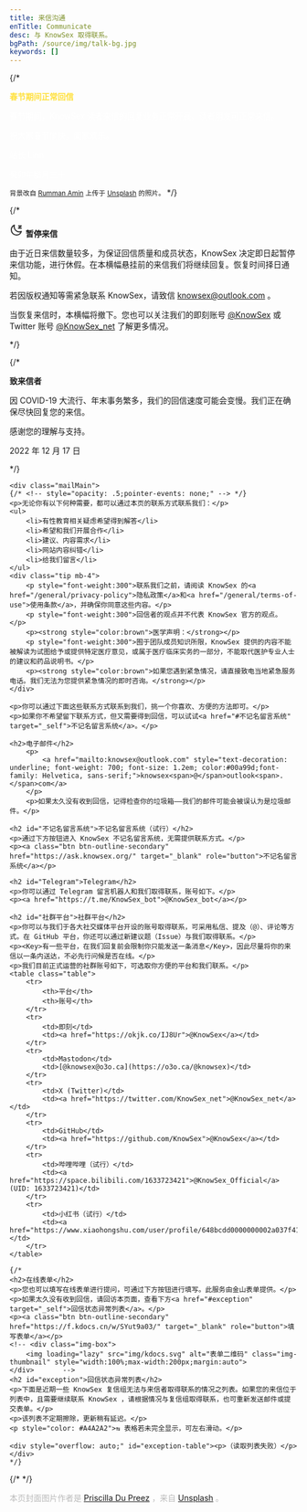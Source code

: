 ```yaml
---
title: 来信沟通
enTitle: Communicate
desc: 与 KnowSex 取得联系。
bgPath: /source/img/talk-bg.jpg
keywords: []
---
```


{/* 
<div class="px-5 pb-4 py-5"
        style="background: url('/source/img/chinese-new-year.jpg');
            color: #fff;
            background-position: center;
            background-size: cover;
        "
>
    <p>
        <b style="color: #ffe039;">春节期间正常回信</b>            
    </p>
    <p>春节期间，KnowSex 读者来信的回复业务正常开展，读者朋友可正常来信。</p>
    <p>祝大家春节愉快，阖家欢乐。</p>
    <p class="text-end">站长 Linn</p>
    <p class="text-end">癸卯年腊月三十</p>
</div>
<small class="mb-5">背景改自 <a href="https://unsplash.com/@rumanamin">Rumman Amin</a> 上传于 <a href="https://unsplash.com/photos/nLqQqtig9kU">Unsplash</a> 的照片。
</small> */}

{/* 
    <div class="notice bg-light" id="pauseReceive">
        <p>
            <svg width="24" height="24" viewBox="0 0 48 48" fill="none" xmlns="http://www.w3.org/2000/svg"><rect width="48" height="48" fill="white" fill-opacity="0.01"/><path d="M16.8657 7.46922C16.3036 9.21179 16 11.0704 16 13C16 22.9411 24.0589 31 34 31C36.5346 31 38.9468 30.4761 41.1343 29.5308C38.8006 36.766 32.0116 42 24 42C14.0589 42 6 33.9411 6 24C6 16.5935 10.4734 10.2317 16.8657 7.46922Z" fill="none" stroke="#333" stroke-width="4" stroke-linejoin="round"/><path d="M31.6605 10H41L31 18H41" stroke="#333" stroke-width="4" stroke-linecap="round" stroke-linejoin="round"/></svg>
            <b>暂停来信</b>            
        </p>
        <p>由于近日来信数量较多，为保证回信质量和成员状态，<span class="key">KnowSex 决定即日起暂停来信功能</span>，进行休假。在本横幅悬挂前的来信我们将继续回复。恢复时间择日通知。</p>
        <p>若因版权通知等需紧急联系 KnowSex，请致信 <a href="mailto:knowsex@outlook.com">knowsex@outlook.com</a> 。</p>
        <p><span class="key">当恢复来信时，本横幅将撤下。</span>您也可以关注我们的即刻账号 <a href="https://okjk.co/IJ8Ur">@KnowSex</a> 或 Twitter 账号 <a href="https://twitter.com/KnowSex_net">@KnowSex_net</a> 了解更多情况。</p>
    </div>
*/}
    
{/*
    <div class="notice bg-light p-4" id="pauseReceive">
        <p>
            <strong class="text-dark">致来信者</strong>            
        </p>
        <p>因 COVID-19 大流行、年末事务繁多，我们的回信速度可能会变慢。我们正在确保尽快回复您的来信。</p>
        <p>感谢您的理解与支持。</p>
        <p class="text-end">2022 年 12 月 17 日</p>
    </div>
    */}

    <div class="mailMain">
    {/* <!-- style="opacity: .5;pointer-events: none;" --> */}
    <p>无论你有以下何种需要，都可以通过本页的联系方式联系我们：</p>
    <ul>
        <li>有性教育相关疑虑希望得到解答</li>
        <li>希望和我们开展合作</li>
        <li>建议、内容需求</li>
        <li>网站内容纠错</li>
        <li>给我们留言</li>
    </ul>
    <div class="tip mb-4">
        <p style="font-weight:300">联系我们之前，请阅读 KnowSex 的<a href="/general/privacy-policy">隐私政策</a>和<a href="/general/terms-of-use">使用条款</a>，并确保你同意这些内容。</p>
        <p style="font-weight:300">回信者的观点并不代表 KnowSex 官方的观点。</p>
        <p><strong style="color:brown">医学声明：</strong></p>
        <p style="font-weight:300">囿于团队成员知识所限，KnowSex 提供的内容不能被解读为试图给予或提供特定医疗意见，或属于医疗临床实务的一部分，不能取代医护专业人士的建议和药品说明书。</p>
        <p><strong style="color:brown">如果您遇到紧急情况，请直接致电当地紧急服务电话。我们无法为您提供紧急情况的即时咨询。</strong></p>
    </div>

    <p>你可以通过下面这些联系方式联系到我们，挑一个你喜欢、方便的方法即可。</p>
    <p>如果你不希望留下联系方式，但又需要得到回信，可以试试<a href="#不记名留言系统" target="_self">不记名留言系统</a>。</p>

    <h2>电子邮件</h2>
        <p>
            <a href="mailto:knowsex@outlook.com" style="text-decoration: underline; font-weight: 700; font-size: 1.2em; color:#00a99d;font-family: Helvetica, sans-serif;">knowsex<span>@</span>outlook<span>.</span>com</a>
        </p>
        <p>如果太久没有收到回信，记得检查你的垃圾箱——我们的邮件可能会被误认为是垃圾邮件。</p>
    
    <h2 id="不记名留言系统">不记名留言系统（试行）</h2>
    <p>通过下方按钮进入 KnowSex 不记名留言系统，无需提供联系方式。</p>
    <p><a class="btn btn-outline-secondary" href="https://ask.knowsex.org/" target="_blank" role="button">不记名留言系统</a></p>

    <h2 id="Telegram">Telegram</h2>
    <p>你可以通过 Telegram 留言机器人和我们取得联系，账号如下。</p>
    <p><a href="https://t.me/KnowSex_bot">@KnowSex_bot</a></p>

    <h2 id="社群平台">社群平台</h2>
    <p>你可以与我们于各大社交媒体平台开设的账号取得联系，可采用私信、提及（@）、评论等方式。在 GitHub 平台，你还可以通过新建议题（Issue）与我们取得联系。</p>
    <p><Key>有一些平台，在我们回复前会限制你只能发送一条消息</Key>，因此尽量将你的来信以一条内送达，不必先行问候是否在线。</p>
    <p>我们目前正式运营的社群账号如下，可选取你方便的平台和我们联系。</p>
    <table class="table">
        <tr>
            <th>平台</th>
            <th>账号</th>
        </tr>
        <tr>
            <td>即刻</td>
            <td><a href="https://okjk.co/IJ8Ur">@KnowSex</a></td>
        </tr>
        <tr>
            <td>Mastodon</td>
            <td>[@knowsex@o3o.ca](https://o3o.ca/@knowsex)</td>
        </tr>
        <tr>
            <td>X (Twitter)</td>
            <td><a href="https://twitter.com/KnowSex_net">@KnowSex_net</a></td>
        </tr>
        <tr>
            <td>GitHub</td>
            <td><a href="https://github.com/KnowSex">@KnowSex</a></td>
        </tr>
        <tr>
            <td>哔哩哔哩（试行）</td>
            <td><a href="https://space.bilibili.com/1633723421">@KnowSex_Official</a> (UID: 1633723421)</td>
        </tr>
        <tr>
            <td>小红书（试行）</td>
            <td><a href="https://www.xiaohongshu.com/user/profile/648bcdd0000000002a037f41">@KnowSex</a></td>
        </tr>
    </table>

    {/*
    <h2>在线表单</h2>
    <p>您也可以填写在线表单进行提问，可通过下方按钮进行填写。此服务由金山表单提供。</p>
    <p>如果太久没有收到回信，请回访本页面，查看下方<a href="#exception" target="_self">回信状态异常列表</a>。</p>
    <p><a class="btn btn-outline-secondary" href="https://f.kdocs.cn/w/SYut9a03/" target="_blank" role="button">填写表单</a></p>
    <!-- <div class="img-box">
        <img loading="lazy" src="img/kdocs.svg" alt="表单二维码" class="img-thumbnail" style="width:100%;max-width:200px;margin:auto">
    </div>    	 -->
    <h2 id="exception">回信状态异常列表</h2>
    <p>下面是近期一些 KnowSex 复信组无法与来信者取得联系的情况之列表。如果您的来信位于列表中，且需要继续联系 KnowSex ，请根据情况与复信组取得联系，也可重新发送邮件或提交表单。</p>
    <p>该列表不定期擦除，更新稍有延迟。</p>
    <p style="color: #A4A2A2">⇆ 表格若未完全显示，可左右滑动。</p>

    <div style="overflow: auto;" id="exception-table"><p>（读取列表失败）</p></div>
    */}
</div>
{/* 
<script is:inline>
    //获取本文件夹 Exception.json 文件
    //获得时间戳
    let timestamp = new Date().getTime();
    $.getJSON("exception.json?"+timestamp, function(data) {

        let ExceptionList = data;
        let ExceptionListLength = ExceptionList.length;
        let ExceptionListHTML = ``;

        if(data.status == "error"){
            ExceptionListHTML = `<p>（读取列表失败）</p>`;
        } else if (ExceptionListLength == 0) {
            ExceptionListHTML = `<p>（暂无异常情况）</p>`;
        } else {
            for (let i = 0; i < ExceptionListLength; i++) {
                ExceptionListHTML += `
                <tr>
                    <td>${ExceptionList[i].time}</td>
                    <td>${ExceptionList[i].way}</td>
                    <td>${ExceptionList[i].value}</td>
                    <td>${ExceptionList[i].note}</td>
                </tr>
                `;
            }	
            ExceptionListHTML = `
            <table class="table table-hover" style=" width: 800px">
                <thead>
                    <tr>
                        <th>时间（UTC+8）</th>
                        <th>复信方式</th>
                        <th>复信地址/账号</th>
                        <th>说明</th>
                    </tr>
                </thead>
                <tbody>
                    ${ExceptionListHTML}
                </tbody>
            </table>`;
        }
        document.getElementById("exception-table").innerHTML = ExceptionListHTML;

    });
</script>
*/}
<End/>
<p style="color: #bbb">本页封面图片作者是 <a target="_blank" href="https://unsplash.com/@priscilladupreez">Priscilla Du Preez</a> ，来自 <a target="_blank" href="https://unsplash.com/photos/7s3biR6HATU">Unsplash</a> 。</p>
